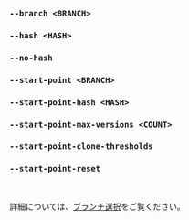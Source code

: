 ### `--branch <BRANCH>`
### `--hash <HASH>`
### `--no-hash`
### `--start-point <BRANCH>`
### `--start-point-hash <HASH>`
### `--start-point-max-versions <COUNT>`
### `--start-point-clone-thresholds`
### `--start-point-reset`

<br />

詳細については、[ブランチ選択](/ja/docs/explanation/branch-selection/)をご覧ください。